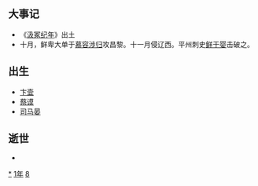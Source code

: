 {{yearTOC|281|西晋'''[[太康_(司馬炎)|太康]]二年'''}}

== 大事记 ==
*《[[汲冢纪年|汲冢纪年]]》出土
*十月，鲜卑大单于[[慕容涉归|慕容涉归]]攻昌黎。十一月侵辽西。平州刺史[[鲜于婴|鲜于婴]]击破之。

== 出生 ==
*[[卞壸|卞壸]]
*[[蔡谟|蔡谟]]
*[[司马晏|司马晏]]

== 逝世 ==
{{Wikisource year mention}}
*

[[Category:281年|*]]
[[Category:280年代|1年]]
[[Category:3世纪各年|8]]